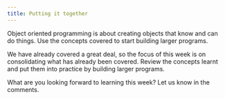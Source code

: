 ```yaml
---
title: Putting it together
---
```


Object oriented programming is about creating objects that know and can do things. Use the concepts covered to start building larger programs.

We have already covered a great deal, so the focus of this week is on consolidating what has already been covered. Review the concepts learnt and put them into practice by building larger programs.

What are you looking forward to learning this week? Let us know in the comments.
